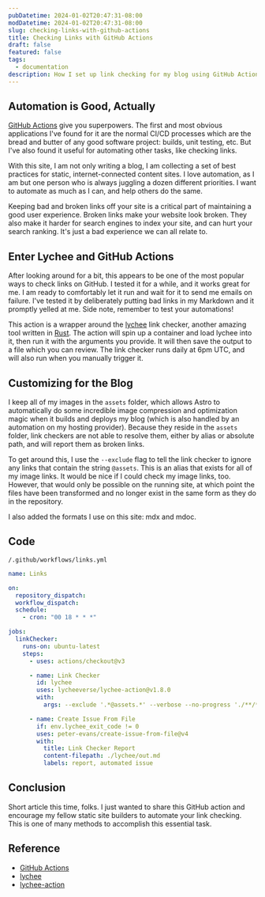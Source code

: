 ```yaml
---
pubDatetime: 2024-01-02T20:47:31-08:00
modDatetime: 2024-01-02T20:47:31-08:00
slug: checking-links-with-github-actions
title: Checking Links with GitHub Actions
draft: false
featured: false
tags:
  - documentation
description: How I set up link checking for my blog using GitHub Actions
---
```


## Automation is Good, Actually

[GitHub Actions](https://github.com/features/actions) give you superpowers. The first and most obvious applications I've
found for it are the normal CI/CD processes which are the bread and butter of any good software project: builds, unit
testing, etc. But I've also found it useful for automating other tasks, like checking links.

With this site, I am not only writing a blog, I am collecting a set of best practices for static, internet-connected
content sites. I love automation, as I am but one person who is always juggling a dozen different priorities. I want to
automate as much as I can, and help others do the same.

Keeping bad and broken links off your site is a critical part of maintaining a good user experience. Broken links
make your website look broken. They also make it harder for search engines to index your site, and can hurt
your search ranking. It's just a bad experience we can all relate to.

## Enter Lychee and GitHub Actions

After looking around for a bit, this appears to be one of the most popular ways to check links on GitHub. I tested it
for a while, and it works great for me. I am ready to comfortably let it run and wait for it to send me
emails on failure. I've tested it by deliberately putting bad links in my Markdown and it promptly yelled at me.
Side note, remember to test your automations!

This action is a wrapper around the [lychee](https://github.com/lycheeverse/lychee) link checker, another amazing
tool written in [Rust](https://www.rust-lang.org/). The action will spin up a container and load lychee into it,
then run it with the arguments you provide. It will then save the output to a file which you can review. The link
checker runs daily at 6pm UTC, and will also run when you manually trigger it.

## Customizing for the Blog

I keep all of my images in the `assets` folder, which allows Astro to automatically do some incredible image
compression and optimization magic when it builds and deploys my blog (which is also handled by an automation on my
hosting provider). Because they reside in the `assets` folder, link checkers are not able to resolve them, either
by alias or absolute path, and will report them as broken links.

To get around this, I use the `--exclude` flag to tell the link checker to ignore any links that contain the string
`@assets`. This is an alias that exists for all of my image links. It would be nice if I could check my image links,
too. However, that would only be possible on the running site, at which point the files have been transformed and no
longer exist in the same form as they do in the repository.

I also added the formats I use on this site: mdx and mdoc.

## Code

`/.github/workflows/links.yml`

```yaml
name: Links

on:
  repository_dispatch:
  workflow_dispatch:
  schedule:
    - cron: "00 18 * * *"

jobs:
  linkChecker:
    runs-on: ubuntu-latest
    steps:
      - uses: actions/checkout@v3

      - name: Link Checker
        id: lychee
        uses: lycheeverse/lychee-action@v1.8.0
        with:
          args: --exclude '.*@assets.*' --verbose --no-progress './**/*.md' './**/*.mdx' './**/*.mdoc' './**/*.html'

      - name: Create Issue From File
        if: env.lychee_exit_code != 0
        uses: peter-evans/create-issue-from-file@v4
        with:
          title: Link Checker Report
          content-filepath: ./lychee/out.md
          labels: report, automated issue
```

## Conclusion

Short article this time, folks. I just wanted to share this GitHub action and encourage my fellow static site builders
to automate your link checking. This is one of many methods to accomplish this essential task.

## Reference

- [GitHub Actions](https://github.com/features/actions)
- [lychee](https://github.com/lycheeverse/lychee)
- [lychee-action](https://github.com/lycheeverse/lychee-action)
